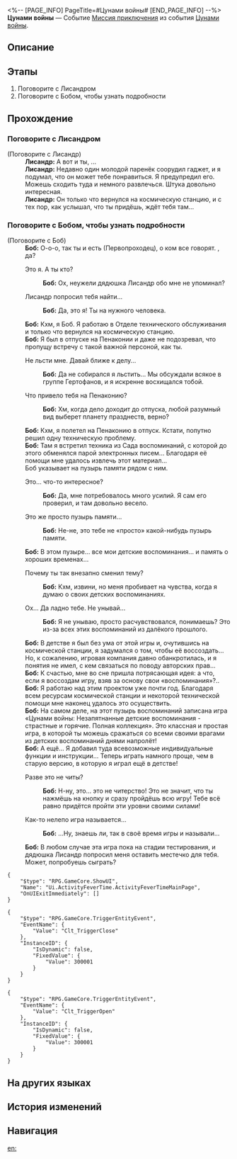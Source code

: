 <%-- [PAGE_INFO]
PageTitle=#Цунами войны#
[END_PAGE_INFO] --%>
{{Дополнить|Диалоги.}}
{{Миссия Инфобокс
|id              = 8021201
|Название        = 
|Изображение     = Миссия Цунами войны.png
|Тип             = Миссия приключения
|Событие         = Цунами войны
|Глава           = 
|Условия         = Завершена [[Миссия Освоения]] «[[Тишина галактики]]»
|Персонажи       = Боб; Лисандр; Первопроходец
|СтартЛокация    = [[Космическая станция «Герта»]] — [[Зона поддержки]]
|Мир             = Космическая станция «Герта»
|Предыдущая      = 
|Следующая       = 
|Награды         = Кредиты*5 000
}}
'''Цунами войны''' — Событие [[Миссия приключения]] из события [[Цунами войны]].

==Описание==
{{Описание|<!--официальное описание из Перекрёстка судеб-->}}

==Этапы==
# Поговорите с Лисандром
# Поговорите с Бобом, чтобы узнать подробности

==Прохождение==
{{Дополнить}}

===Поговорите с Лисандром===
{{Описание миссии|тип=Миссия приключения|локация=Зона поддержки|Отставной исследователь хочет о чём-то поговорить с вами на космической станции, лучше встретиться с ним лично.<br />Он очень загадочен, но, возможно, у него есть для вас хорошие новости.}}
{{Диалог Начало}}

;(Поговорите с Лисандр)
:'''Лисандр:''' А вот и ты, {{MC|ж=барышня|м=юноша}}...
:'''Лисандр:''' Недавно один молодой паренёк соорудил гаджет, и я подумал, что он может тебе понравиться. Я предупредил его. Можешь сходить туда и немного развлечься. Штука довольно интересная.
:'''Лисандр:''' Он только что вернулся на космическую станцию, и с тех пор, как услышал, что ты придёшь, ждёт тебя там...
{{Диалог Конец}}

===Поговорите с Бобом, чтобы узнать подробности===
{{Описание миссии|тип=Миссия приключения|локация=Зона поддержки|Лисандр только что вернулся из отпуска на Пенаконии. Похоже, он наслышан о ваших достижениях и хочет лично встретиться с «{{MC|ж=героиней|м=героем}} космической станции».}}
{{Диалог Начало}}

;(Поговорите с Боб)
:'''Боб:''' О-о-о, так ты и есть {{MC|м=тот|ж=та}} (Первопроходец), о ком все говорят. {{MC|м=Безымянный|ж=Безымянная}}, да?
:{{Диалог|Стрелка}} Это я. А ты кто?
::'''Боб:''' Ох, неужели дядюшка Лисандр обо мне не упоминал?
:{{Диалог|Стрелка}} Лисандр попросил тебя найти...
::'''Боб:''' Да, это я! Ты {{MC|м=вышел|ж=вышла}} на нужного человека.
:'''Боб:''' Кхм, я Боб. Я работаю в Отделе технического обслуживания и только что вернулся на космическую станцию.
:'''Боб:''' Я был в отпуске на Пенаконии и даже не подозревал, что пропущу встречу с такой важной персоной, как ты.
:{{Диалог|Стрелка}} Не льсти мне. Давай ближе к делу...
::'''Боб:''' Да не собирался я льстить... Мы обсуждали всякое в группе Гертофанов, и я искренне восхищался тобой.
:{{Диалог|Стрелка}} Что привело тебя на Пенаконию?
::'''Боб:''' Хм, когда дело доходит до отпуска, любой разумный вид выберет планету празднеств, верно?
:'''Боб:''' Кхм, я полетел на Пенаконию в отпуск. Кстати, попутно решил одну техническую проблему.
:'''Боб:''' Там я встретил техника из Сада воспоминаний, с которой до этого обменялся парой электронных писем... Благодаря её помощи мне удалось извлечь этот материал...
:Боб указывает на пузырь памяти рядом с ним.
:{{Диалог|Стрелка}} Это... что-то интересное?
::'''Боб:''' Да, мне потребовалось много усилий. Я сам его проверил, и там довольно весело.
:{{Диалог|Стрелка}} Это же просто пузырь памяти...
::'''Боб:''' Не-не, это тебе не «просто» какой-нибудь пузырь памяти.
:'''Боб:''' В этом пузыре... все мои детские воспоминания... и память о хороших временах...
:{{Диалог|Стрелка}} Почему ты так внезапно сменил тему?
::'''Боб:''' Кхм, извини, но меня пробивает на чувства, когда я думаю о своих детских воспоминаниях.
:{{Диалог|Стрелка}} Ох... Да ладно тебе. Не унывай...
::'''Боб:''' Я не унываю, просто расчувствовался, понимаешь? Это из-за всех этих воспоминаний из далёкого прошлого.
:'''Боб:''' В детстве я был без ума от этой игры и, очутившись на космической станции, я задумался о том, чтобы её воссоздать... Но, к сожалению, игровая компания давно обанкротилась, и я понятия не имел, с кем связаться по поводу авторских прав...
:'''Боб:''' К счастью, мне во сне пришла потрясающая идея: а что, если я воссоздам игру, взяв за основу свои «воспоминания»?..
:'''Боб:''' Я работаю над этим проектом уже почти год. Благодаря всем ресурсам космической станции и некоторой технической помощи мне наконец удалось это осуществить.
:'''Боб:''' На самом деле, на этот пузырь воспоминаний записана игра «Цунами войны: Незапятнанные детские воспоминания - страстные и горячие. Полная коллекция». Это классная и простая игра, в которой ты можешь сражаться со всеми своими врагами из детских воспоминаний днями напролёт!
:'''Боб:''' А ещё... Я добавил туда всевозможные индивидуальные функции и инструкции... Теперь играть намного проще, чем в старую версию, в которую я играл ещё в детстве!
:{{Диалог|Стрелка}} Разве это не читы?
::'''Боб:''' Н-ну, это... это не читерство! Это не значит, что ты нажмёшь на кнопку и сразу пройдёшь всю игру! Тебе всё равно придётся пройти эти уровни своими силами!
:{{Диалог|Стрелка}} Как-то нелепо игра называется...
::'''Боб:''' ...Ну, знаешь ли, так в своё время игры и называли...
:'''Боб:''' В любом случае эта игра пока на стадии тестирования, и дядюшка Лисандр попросил меня оставить местечко для тебя. Может, попробуешь сыграть?
<pre>{
	"$type": "RPG.GameCore.ShowUI",
	"Name": "Ui.ActivityFeverTime.ActivityFeverTimeMainPage",
	"OnUIExitImmediately": []
}</pre>
<pre>{
	"$type": "RPG.GameCore.TriggerEntityEvent",
	"EventName": {
		"Value": "Clt_TriggerClose"
	},
	"InstanceID": {
		"IsDynamic": false,
		"FixedValue": {
			"Value": 300001
		}
	}
}</pre>
<pre>{
	"$type": "RPG.GameCore.TriggerEntityEvent",
	"EventName": {
		"Value": "Clt_TriggerOpen"
	},
	"InstanceID": {
		"IsDynamic": false,
		"FixedValue": {
			"Value": 300001
		}
	}
}</pre>
{{Диалог Конец}}

==На других языках==
{{На других языках
|en   = Tides of War
|zhs  = 战意狂潮
|zht  = 戰意狂潮
|ja   = 戦意の潮
|ko   = 전의의 파도
|es   = Corrientes de guerra
|fr   = Furie du combat
|ru   = Цунами войны
|th   = กระแสวิญญาณนักสู้
|vi   = Chiến Ý Mạnh Mẽ
|de   = Kampfesrausch
|id   = Ombak Peperangan
|pt   = Ondas da Guerra
}}

==История изменений==
{{История изменений|3.5}}

==Навигация==
{{Миссия приключения Навбокс|Глава }}

[[en:]]
